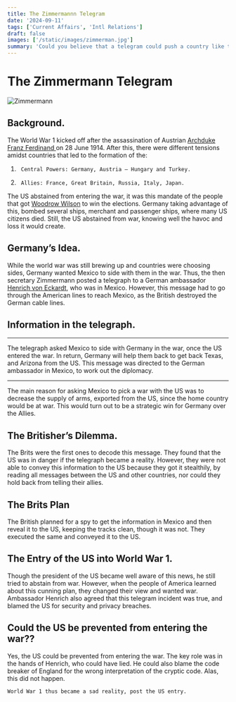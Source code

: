 ```yaml
---
title: The Zimmermannn Telegram
date: '2024-09-11'
tags: ['Current Affairs', 'Intl Relations']
draft: false
images: ['/static/images/zimmerman.jpg']
summary: 'Could you believe that a telegram could push a country like the US into a war? Not just a war but a world war? Read the case of Zimmermann’s telegraph, which provoked the US to enter World War 1.'
---
```


# The Zimmermann Telegram

![Zimmermann](/static/images/zimmerman.jpg)

## Background.

The World War 1 kicked off after the assassination of Austrian [Archduke Franz Ferdinand ](https://en.wikipedia.org/wiki/Archduke_Franz_Ferdinand_of_Austria) on 28 June 1914. After this, there were different tensions amidst countries that led to the formation of the:

1.      Central Powers: Germany, Austria – Hungary and Turkey.
2.      Allies: France, Great Britain, Russia, Italy, Japan.

The US abstained from entering the war, it was this mandate of the people that got [Woodrow Wilson](https://en.wikipedia.org/wiki/Woodrow_Wilson) to win the elections. Germany taking advantage of this, bombed several ships, merchant and passenger ships, where many US citizens died. Still, the US abstained from war, knowing well the havoc and loss it would create.

## Germany’s Idea.

While the world war was still brewing up and countries were choosing sides, Germany wanted Mexico to side with them in the war. Thus, the then secretary Zimmermann posted a telegraph to a German ambassador [Henrich von Eckardt](https://en.wikipedia.org/wiki/Heinrich_von_Eckardt), who was in Mexico. However, this message had to go through the American lines to reach Mexico, as the British destroyed the German cable lines.

## Information in the telegraph.

---

The telegraph asked Mexico to side with Germany in the war, once the US entered the war.
In return, Germany will help them back to get back Texas, and Arizona from the US.
This message was directed to the German ambassador in Mexico, to work out the diplomacy.

---

The main reason for asking Mexico to pick a war with the US was to decrease the supply of arms, exported from the US,
since the home country would be at war. This would turn out to be a strategic win for Germany over the Allies.

## The Britisher’s Dilemma.

The Brits were the first ones to decode this message. They found that the US was in danger if the telegraph became a reality. However, they were not able to convey this information to the US because they got it stealthily, by reading all messages between the US and other countries, nor could they hold back from telling their allies.

## The Brits Plan

The British planned for a spy to get the information in Mexico and then reveal it to the US, keeping the tracks clean, though it was not. They executed the same and conveyed it to the US.

## The Entry of the US into World War 1.

Though the president of the US became well aware of this news, he still tried to abstain from war. However, when the people of America learned about this cunning plan, they changed their view and wanted war. Ambassador Henrich also agreed that this telegram incident was true, and blamed the US for security and privacy breaches.

## Could the US be prevented from entering the war??

Yes, the US could be prevented from entering the war. The key role was in the hands of Henrich, who could have lied. He could also blame the code breaker of England for the wrong interpretation of the cryptic code. Alas, this did not happen.

`World War 1 thus became a sad reality, post the US entry.`

